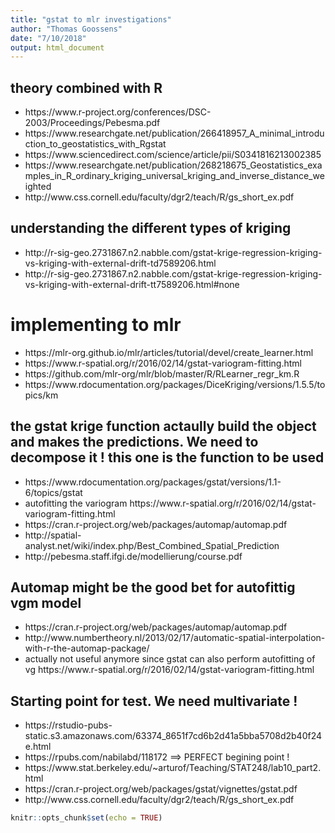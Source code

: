 ```yaml
---
title: "gstat to mlr investigations"
author: "Thomas Goossens"
date: "7/10/2018"
output: html_document
---
```

## theory combined with R
* https://www.r-project.org/conferences/DSC-2003/Proceedings/Pebesma.pdf
* https://www.researchgate.net/publication/266418957_A_minimal_introduction_to_geostatistics_with_Rgstat
* https://www.sciencedirect.com/science/article/pii/S0341816213002385
* https://www.researchgate.net/publication/268218675_Geostatistics_examples_in_R_ordinary_kriging_universal_kriging_and_inverse_distance_weighted
* http://www.css.cornell.edu/faculty/dgr2/teach/R/gs_short_ex.pdf

## understanding the different types of kriging
* http://r-sig-geo.2731867.n2.nabble.com/gstat-krige-regression-kriging-vs-kriging-with-external-drift-td7589206.html
* http://r-sig-geo.2731867.n2.nabble.com/gstat-krige-regression-kriging-vs-kriging-with-external-drift-tt7589206.html#none

# implementing to mlr
* https://mlr-org.github.io/mlr/articles/tutorial/devel/create_learner.html
* https://www.r-spatial.org/r/2016/02/14/gstat-variogram-fitting.html
* https://github.com/mlr-org/mlr/blob/master/R/RLearner_regr_km.R
* https://www.rdocumentation.org/packages/DiceKriging/versions/1.5.5/topics/km

## the gstat krige function actaully build the object and makes the predictions. We need to decompose it ! this one is the function to be used
* https://www.rdocumentation.org/packages/gstat/versions/1.1-6/topics/gstat
* autofitting the variogram https://www.r-spatial.org/r/2016/02/14/gstat-variogram-fitting.html
* https://cran.r-project.org/web/packages/automap/automap.pdf
* http://spatial-analyst.net/wiki/index.php/Best_Combined_Spatial_Prediction
* http://pebesma.staff.ifgi.de/modellierung/course.pdf

## Automap might be the good bet for autofittig vgm model
* https://cran.r-project.org/web/packages/automap/automap.pdf
* http://www.numbertheory.nl/2013/02/17/automatic-spatial-interpolation-with-r-the-automap-package/
* actually not useful anymore since gstat can also perform autofitting of vg https://www.r-spatial.org/r/2016/02/14/gstat-variogram-fitting.html


## Starting point for test. We need multivariate !
* https://rstudio-pubs-static.s3.amazonaws.com/63374_8651f7cd6b2d41a5bba5708d2b40f24e.html
* https://rpubs.com/nabilabd/118172 ==> PERFECT begining point !
* https://www.stat.berkeley.edu/~arturof/Teaching/STAT248/lab10_part2.html
* https://cran.r-project.org/web/packages/gstat/vignettes/gstat.pdf
* http://www.css.cornell.edu/faculty/dgr2/teach/R/gs_short_ex.pdf


```r
knitr::opts_chunk$set(echo = TRUE)
```

